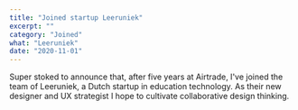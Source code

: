 ```yaml
---
title: "Joined startup Leeruniek"
excerpt: ""
category: "Joined"
what: "Leeruniek"
date: "2020-11-01"
---
```

Super stoked to announce that, after five years at Airtrade, I've joined the team of Leeruniek, a Dutch startup in education technology. As their new designer and UX strategist I hope to cultivate collaborative design thinking.